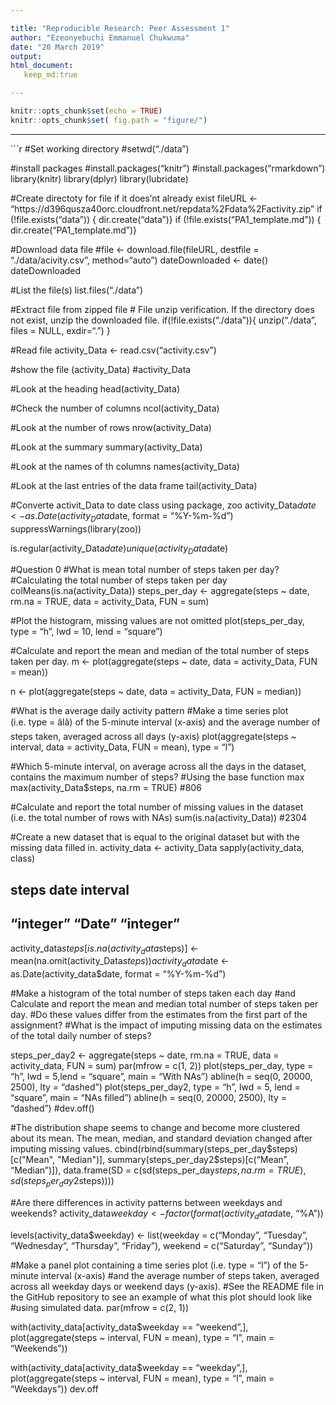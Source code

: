 ---

title: "Reproducible Research: Peer Assessment 1"
author: "Ezeonyebuchi Emmanuel Chukwuma"
date: "20 March 2019"
output:
html_document:
   keep_md:true

---
      
      
```{r setup, include=FALSE}
knitr::opts_chunk$set(echo = TRUE)
knitr::opts_chunk$set( fig.path = "figure/")

```
---
```{r}

#Set working directory
#setwd("./data")

#install packages
#install.packages("knitr")
#install.packages("rmarkdown")
library(knitr)
library(dplyr)
library(lubridate)

#Create directoty for file if it does'nt already exist
fileURL <- "https://d396qusza40orc.cloudfront.net/repdata%2Fdata%2Factivity.zip"
if (!file.exists("data")) {
  dir.create("data")}
if (!file.exists("PA1_template.md")) {
  dir.create("PA1_template.md")}

#Download data file
#file <- download.file(fileURL, destfile = "./data/acivity.csv", method="auto")
dateDownloaded <- date()
dateDownloaded

#List the file(s)
list.files("./data")

#Extract file from zipped file
# File unzip verification. If the directory does not exist, unzip the downloaded file.
if(!file.exists("./data")){
  unzip("./data", files = NULL, exdir=".")
}

#Read file
activity_Data <- read.csv("activity.csv")

#show the file (activity_Data)
#activity_Data

#Look at the heading
head(activity_Data)

#Check the number of columns
ncol(activity_Data)

#Look at the number of rows
nrow(activity_Data)

#Look at the summary
summary(activity_Data)

#Look at the names of th columns
names(activity_Data)

#Look at the last entries of the data frame
tail(activity_Data)

#Converte activit_Data to date class using package, zoo
activity_Data$date <- as.Date(activity_Data$date, format = "%Y-%m-%d")
suppressWarnings(library(zoo))

is.regular(activity_Data$date)
unique(activity_Data$date)

#Question 0
#What is mean total number of steps taken per day?
#Calculating the total number of steps taken per day
colMeans(is.na(activity_Data))
steps_per_day <- aggregate(steps ~ date, rm.na = TRUE, data = activity_Data, FUN = sum)

#Plot the histogram, missing values are not omitted
plot(steps_per_day, type = "h", lwd = 10, lend = "square")

#Calculate and report the mean and median of the total number of steps taken per day.
m <- plot(aggregate(steps ~ date, data = activity_Data, FUN = mean))

n <- plot(aggregate(steps ~ date, data = activity_Data, FUN = median))

#What is the average daily activity pattern 
#Make a time series plot (i.e. type = âlâ) of the 5-minute interval (x-axis) and the average number of steps taken, averaged across all days (y-axis)
plot(aggregate(steps ~ interval, data = activity_Data, FUN = mean), type = "l")

#Which 5-minute interval, on average across all the days in the dataset, contains the maximum number of steps?
#Using the base function max
max(activity_Data$steps, na.rm = TRUE)
#806

#Calculate and report the total number of missing values in the dataset (i.e. the total number of rows with NAs)
sum(is.na(activity_Data))
#2304

#Create a new dataset that is equal to the original dataset but with the missing data filled in.
activity_data <- activity_Data
sapply(activity_data, class)

##     steps      date  interval 
## "integer"    "Date" "integer"
activity_data$steps[is.na(activity_data$steps)] <- mean(na.omit(activity_Data$steps))
activity_data$date <- as.Date(activity_data$date, format = "%Y-%m-%d")

#Make a histogram of the total number of steps taken each day 
#and Calculate and report the mean and median total number of steps taken per day. 
#Do these values differ from the estimates from the first part of the assignment? 
#What is the impact of imputing missing data on the estimates of the total daily number of steps?

steps_per_day2 <- aggregate(steps ~ date, rm.na = TRUE, data = activity_data, FUN = sum)
par(mfrow = c(1, 2))
plot(steps_per_day, type = "h", lwd = 5,lend = "square", main = "With NAs")
abline(h = seq(0, 20000, 2500), lty = "dashed")
plot(steps_per_day2, type = "h", lwd = 5, lend = "square", main = "NAs filled")
abline(h = seq(0, 20000, 2500), lty = "dashed")
#dev.off()

#The distribution shape seems to change and become more clustered about its mean. The mean, median, and standard deviation changed after imputing missing values.
cbind(rbind(summary(steps_per_day$steps)[c("Mean", "Median")],
            summary(steps_per_day2$steps)[c("Mean", "Median")]), 
      data.frame(SD = c(sd(steps_per_day$steps, na.rm = TRUE), sd(steps_per_day2$steps))))

#Are there differences in activity patterns between weekdays and weekends?
activity_data$weekday <- factor(format(activity_data$date, "%A"))

levels(activity_data$weekday) <- list(weekday = c("Monday", "Tuesday",
                                              "Wednesday", "Thursday",
                                              "Friday"), weekend =
                                    c("Saturday", "Sunday"))

#Make a panel plot containing a time series plot (i.e. type = "l") of the 5-minute interval (x-axis) 
#and the average number of steps taken, averaged across all weekday days or weekend days (y-axis). 
#See the README file in the GitHub repository to see an example of what this plot should look like 
#using simulated data.
par(mfrow = c(2, 1))

with(activity_data[activity_data$weekday == "weekend",], plot(aggregate(steps ~ interval, FUN = mean), type = "l", main = "Weekends"))

with(activity_data[activity_data$weekday == "weekday",], plot(aggregate(steps ~ interval, FUN = mean), type = "l", main = "Weekdays"))
dev.off

